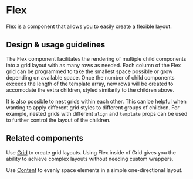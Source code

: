 
<Meta title="Components/Layouts and Structure/Flex" />

# Flex

Flex is a component that allows you to easily create a flexible layout.

## Design & usage guidelines

The Flex component facilitates the rendering of multiple child components into a
grid layout with as many rows as needed. Each column of the Flex grid can be
programmed to take the smallest space possible or grow depending on available
space. Once the number of child components exceeds the length of the template
array, new rows will be created to accomodate the extra children, styled
similarily to the children above.

It is also possible to nest grids within each other. This can be helpful when
wanting to apply different grid styles to different groups of children. For
example, nested grids with different `align` and `template` props can be used to
further control the layout of the children.

## Related components

Use [Grid](../?path=/docs/components-layouts-and-structure-grid-docs--page) to
create grid layouts. Using Flex inside of Grid gives you the ability to achieve
complex layouts without needing custom wrappers.

Use
[Content](../?path=/docs/components-layouts-and-structure-content-docs--page) to
evenly space elements in a simple one-directional layout.
